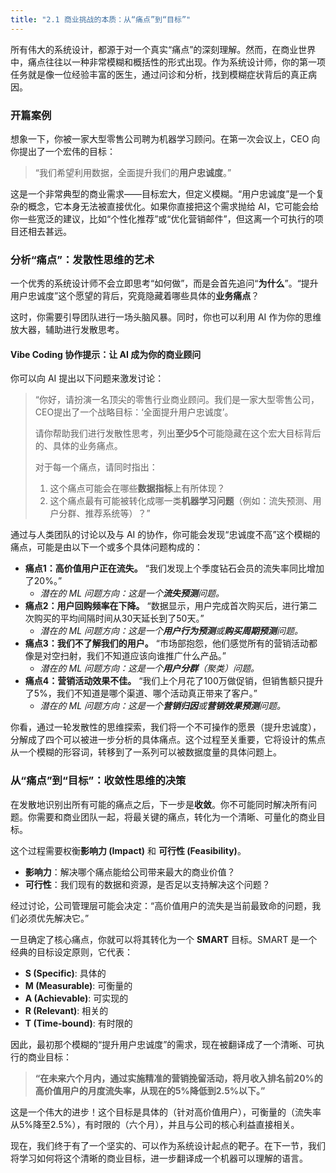 ```yaml
---
title: "2.1 商业挑战的本质：从“痛点”到“目标”"
---
```


所有伟大的系统设计，都源于对一个真实“痛点”的深刻理解。然而，在商业世界中，痛点往往以一种非常模糊和概括性的形式出现。作为系统设计师，你的第一项任务就是像一位经验丰富的医生，通过问诊和分析，找到模糊症状背后的真正病因。

### 开篇案例

想象一下，你被一家大型零售公司聘为机器学习顾问。在第一次会议上，CEO 向你提出了一个宏伟的目标：

> “我们希望利用数据，全面提升我们的**用户忠诚度**。”

这是一个非常典型的商业需求——目标宏大，但定义模糊。“用户忠诚度”是一个复杂的概念，它本身无法被直接优化。如果你直接把这个需求抛给 AI，它可能会给你一些宽泛的建议，比如“个性化推荐”或“优化营销邮件”，但这离一个可执行的项目还相去甚远。

### 分析“痛点”：发散性思维的艺术

一个优秀的系统设计师不会立即思考“如何做”，而是会首先追问“**为什么**”。“提升用户忠诚度”这个愿望的背后，究竟隐藏着哪些具体的**业务痛点**？

这时，你需要引导团队进行一场头脑风暴。同时，你也可以利用 AI 作为你的思维放大器，辅助进行发散思考。

::: callout-tip
#### Vibe Coding 协作提示：让 AI 成为你的商业顾问
你可以向 AI 提出以下问题来激发讨论：

> “你好，请扮演一名顶尖的零售行业商业顾问。我们是一家大型零售公司，CEO提出了一个战略目标：‘全面提升用户忠诚度’。
>
> 请你帮助我们进行发散性思考，列出**至少5个**可能隐藏在这个宏大目标背后的、具体的业务痛点。
>
> 对于每一个痛点，请同时指出：
>
> 1.  这个痛点可能会在哪些**数据指标**上有所体现？
> 2.  这个痛点最有可能被转化成哪一类**机器学习问题**（例如：流失预测、用户分群、推荐系统等）？”
:::

通过与人类团队的讨论以及与 AI 的协作，你可能会发现“忠诚度不高”这个模糊的痛点，可能是由以下一个或多个具体问题构成的：

-   **痛点1：高价值用户正在流失。** “我们发现上个季度钻石会员的流失率同比增加了20%。”
    -   *潜在的 ML 问题方向：这是一个**流失预测**问题。*

-   **痛点2：用户回购频率在下降。** “数据显示，用户完成首次购买后，进行第二次购买的平均间隔时间从30天延长到了50天。”
    -   *潜在的 ML 问题方向：这是一个**用户行为预测**或**购买周期预测**问题。*

-   **痛点3：我们不了解我们的用户。** “市场部抱怨，他们感觉所有的营销活动都像是对空扫射，我们不知道应该向谁推广什么产品。”
    -   *潜在的 ML 问题方向：这是一个**用户分群**（聚类）问题。*

-   **痛点4：营销活动效果不佳。** “我们上个月花了100万做促销，但销售额只提升了5%，我们不知道是哪个渠道、哪个活动真正带来了客户。”
    -   *潜在的 ML 问题方向：这是一个**营销归因**或**营销效果预测**问题。*

你看，通过一轮发散性的思维探索，我们将一个不可操作的愿景（提升忠诚度），分解成了四个可以被进一步分析的具体痛点。这个过程至关重要，它将设计的焦点从一个模糊的形容词，转移到了一系列可以被数据度量的具体问题上。

### 从“痛点”到“目标”：收敛性思维的决策

在发散地识别出所有可能的痛点之后，下一步是**收敛**。你不可能同时解决所有问题。你需要和商业团队一起，将最关键的痛点，转化为一个清晰、可量化的商业目标。

这个过程需要权衡**影响力 (Impact)** 和 **可行性 (Feasibility)**。

-   **影响力**：解决哪个痛点能给公司带来最大的商业价值？
-   **可行性**：我们现有的数据和资源，是否足以支持解决这个问题？

经过讨论，公司管理层可能会决定：“高价值用户的流失是当前最致命的问题，我们必须优先解决它。”

一旦确定了核心痛点，你就可以将其转化为一个 **SMART** 目标。SMART 是一个经典的目标设定原则，它代表：

-   **S (Specific)**: 具体的
-   **M (Measurable)**: 可衡量的
-   **A (Achievable)**: 可实现的
-   **R (Relevant)**: 相关的
-   **T (Time-bound)**: 有时限的

因此，最初那个模糊的“提升用户忠诚度”的需求，现在被翻译成了一个清晰、可执行的商业目标：

> **“在未来六个月内，通过实施精准的营销挽留活动，将月收入排名前20%的高价值用户的月度流失率，从现在的5%降低到2.5%以下。”**

这是一个伟大的进步！这个目标是具体的（针对高价值用户），可衡量的（流失率从5%降至2.5%），有时限的（六个月），并且与公司的核心利益直接相关。

现在，我们终于有了一个坚实的、可以作为系统设计起点的靶子。在下一节，我们将学习如何将这个清晰的商业目标，进一步翻译成一个机器可以理解的语言。
